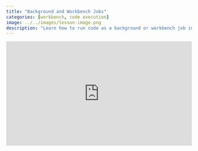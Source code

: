 ```yaml
---
title: "Background and Workbench Jobs"
categories: [workbench, code execution]
image: ../../images/lesson-image.png
description: "Learn how to run code as a background or workbench job in Posit Workbench."
---
```


<div class="wistia_responsive_padding" style="padding:56.25% 0 0 0;position:relative;"><div class="wistia_responsive_wrapper" style="height:100%;left:0;position:absolute;top:0;width:100%;"><iframe src="https://fast.wistia.net/embed/iframe/2ctadjtunc?seo=true&videoFoam=true" title="Posit Workbench - Background and Workbench Jobs Video" allow="autoplay; fullscreen" allowtransparency="true" frameborder="0" scrolling="no" class="wistia_embed" name="wistia_embed" msallowfullscreen width="100%" height="100%"></iframe></div></div>
<script src="https://fast.wistia.net/assets/external/E-v1.js" async></script>
